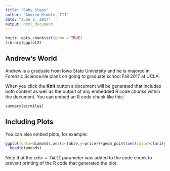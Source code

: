 ---
title: "Baby Steps"
author: "Andrew Kimble, III"
date: "June 2, 2017"
output: html_document
---

```{r setup, include=FALSE}
knitr::opts_chunk$set(echo = TRUE)
library(ggplot2)
```


## Andrew's World

Andrew is a graduate from Iowa State University and he is majored in Forensic Science.He plans on going to graduate school Fall 2017 at UCLA.


When you click the **Knit** button a document will be generated that includes both content as well as the output of any embedded R code chunks within the document. You can embed an R code chunk like this:

```{r air}
summary(airmiles)
```

## Including Plots

You can also embed plots, for example:

```{r diamonds, echo=FALSE}
ggplot(data=diamonds,aes(x=table,y=price))+geom_point(aes(color=clarity))
  head(diamonds)
```

Note that the `echo = FALSE` parameter was added to the code chunk to prevent printing of the R code that generated the plot.
